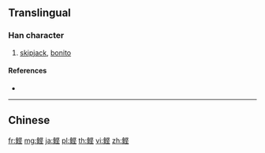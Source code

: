 {{character info/new}}
{{also|鰹}}
==Translingual==

===Han character===
{{Han char|rn=195|rad=鱼|as=07|sn=15|four=|canj=NMLEG}}

# [[skipjack]], [[bonito]]

====References====
* {{Han ref|kx=1480.511|hdz=74691.070|uh=9CA3|ud=40099}}

----

==Chinese==
{{zh-see|鰹}}
[[fr:鲣]]
[[mg:鲣]]
[[ja:鲣]]
[[pl:鲣]]
[[th:鲣]]
[[vi:鲣]]
[[zh:鲣]]
